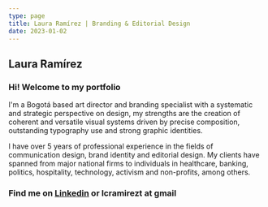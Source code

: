 ```yaml
---
type: page
title: Laura Ramírez | Branding & Editorial Design
date: 2023-01-02
---
```


<style type="css">
  .nav-line {
  display: none;
}
 </style>

## Laura Ramírez

### Hi! Welcome to my portfolio

I'm a Bogotá based art director and branding specialist with a systematic and strategic perspective on design, my strengths are the creation of coherent and versatile visual systems driven by precise composition, outstanding typography use and strong graphic identities.

I have over 5 years of professional experience in the fields of communication design, brand identity and editorial design. My clients have spanned from major national firms to individuals in healthcare, banking, politics, hospitality, technology, activism and non-profits, among others.


### Find me on <a href="https://www.linkedin.com/in/lcramirezt/?locale=en_US">Linkedin</a> or lcramirezt at gmail
